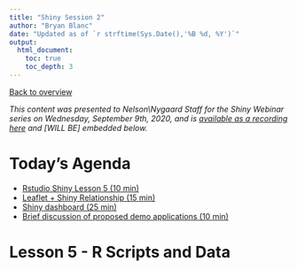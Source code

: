 ```yaml
---
title: "Shiny Session 2"
author: "Bryan Blanc"
date: "Updated as of `r strftime(Sys.Date(),'%B %d, %Y')`"
output:
  html_document:
    toc: true
    toc_depth: 3
---
```


[Back to overview](../index.html)

*This content was presented to Nelson\\Nygaard Staff for the Shiny Webinar series on Wednesday, September 9th, 2020, and is [available as a recording here](LINK TO BE SHARED) and [WILL BE] embedded below.*

# Today's Agenda

- [Rstudio Shiny Lesson 5 (10 min)](https://shiny.rstudio.com/tutorial/written-tutorial/lesson5/)
- [Leaflet + Shiny Relationship (15 min)](#lesson-5---r-scripts-and-data)
- [Shiny dashboard (25 min)]()
- [Brief discussion of proposed demo applications (10 min)]()

# Lesson 5 - R Scripts and Data